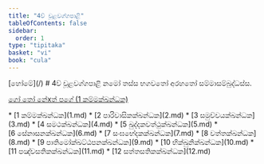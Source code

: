 ```yaml
---
title: "4ව් චූළවග්ගපාළි"
tableOfContents: false
sidebar:
  order: 1
type: "tipitaka"
basket: "vi"
book: "cula"
---
```



<Paragraph type="center" book="cula">
[හෝමේ](/)
</Paragraph>

<Paragraph type="center" book="cula">
# 4ව් චූළවග්ගපාළි
</Paragraph>

<Paragraph number="1" type="center" book="cula">
නමෝ තස්ස භගවතෝ අරහතෝ සම්මාසම්බුද්ධස්ස.

[ගෝ තෝ නේxත් පගේ (1 කම්මක්ඛන්ධක)](1.md)



</Paragraph>

<TableOfContents book="cula" section="4">
* [1 කම්මක්ඛන්ධක](1.md)
* [2 පාරිවාසිකක්ඛන්ධක](2.md)
* [3 සමුච්චයක්ඛන්ධක](3.md)
* [4 සමථක්ඛන්ධක](4.md)
* [5 ඛුද්දකවත්ථුක්ඛන්ධක](5.md)
* [6 සේනාසනක්ඛන්ධක](6.md)
* [7 සංඝභේදකක්ඛන්ධක](7.md)
* [8 වත්තක්ඛන්ධක](8.md)
* [9 පාතිමෝක්ඛට්ඨපනක්ඛන්ධක](9.md)
* [10 භික්ඛුනික්ඛන්ධක](10.md)
* [11 පඤ්චසතිකක්ඛන්ධක](11.md)
* [12 සත්තසතිකක්ඛන්ධක](12.md)
</TableOfContents>